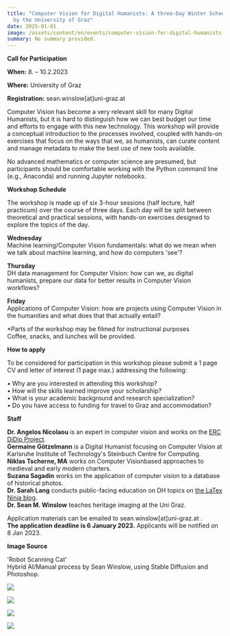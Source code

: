```yaml
---
title: "Computer Vision for Digital Humanists: A three-Day Winter School hosted
  by the University of Graz"
date: 2025-01-01
image: /assets/content/en/events/computer-vision-for-digital-humanists-a-three-day-winter-school-hosted-by-the-university-of-graz/image.png
summary: No summary provided.
---
```


**Call for Participation**

**When:** 8. – 10.2.2023

**Where:** University of Graz

**Registration:** sean.winslow\[at]uni-graz.at

Computer Vision has become a very relevant skill for many Digital Humanists, but it is hard to distinguish how we can best budget our time and efforts to engage with this new technology. This workshop will provide a conceptual introduction to the processes involved, coupled with hands-on exercises that focus on the ways that we, as humanists, can curate content and manage metadata to make the best use of new tools available.

No advanced mathematics or computer science are presumed, but participants should be comfortable working with the Python command line (e.g., Anaconda) and running Jupyter notebooks.

**Workshop Schedule**

The workshop is made up of six 3-hour sessions (half lecture, half practicum) over the course of three days. Each day will be split between theoretical and practical sessions, with hands-on exercises designed to explore the topics of the day.

**Wednesday**\
Machine learning/Computer Vision fundamentals: what do we mean when we talk about machine learning, and how do computers 'see'?

**Thursday**\
DH data management for Computer Vision: how can we, as digital humanists, prepare our data for better results in Computer Vision workflows?

**Friday**\
Applications of Computer Vision: how are projects using Computer Vision in the humanities and what does that that actually entail?

\*Parts of the workshop may be filmed for instructional purposes\
Coffee, snacks, and lunches will be provided.

**How to apply**

To be considered for participation in this workshop please submit a 1 page CV and letter of interest (1 page max.) addressing the following:

• Why are you interested in attending this workshop?\
• How will the skills learned improve your scholarship?\
• What is your academic background and research specialization?\
• Do you have access to funding for travel to Graz and accommodation?

**Staff**

**Dr. Angelos Nicolaou** is an expert in computer vision and works on the [ERC DiDip Project](https://didip.hypotheses.org/).\
**Germaine Götzelmann** is a Digital Humanist focusing on Computer Vision at Karlsruhe Institute of Technology's Steinbuch Centre for Computing.\
**Niklas Tscherne, MA** works on Computer Visionbased approaches to medieval and early modern charters.\
**Suzana Sagadin** works on the application of computer vision to a database of historical photos.\
**Dr. Sarah Lang** conducts public-facing education on DH topics on [the LaTex Ninja blog](https://latex-ninja.com/).\
**Dr. Sean M. Winslow** teaches heritage imaging at the Uni Graz.

Application materials can be emailed to sean.winslow\[at]uni-graz.at .\
**The application deadline is 6 January 2023.** Applicants will be notified on 8 Jan 2023.

**Image Source**

'Robot Scanning Cat'\
Hybrid AI/Manual process by Sean Winslow, using Stable Diffusion and Photoshop.

![](/assets/content/en/events/computer-vision-for-digital-humanists-a-three-day-winter-school-hosted-by-the-university-of-graz/CLARIAH-AT-Logo-transparent-1024x415.png)

![](/assets/content/en/events/computer-vision-for-digital-humanists-a-three-day-winter-school-hosted-by-the-university-of-graz/Bildschirmfoto-2022-12-20-um-12.46.31-1024x435.png)

![](/assets/content/en/events/computer-vision-for-digital-humanists-a-three-day-winter-school-hosted-by-the-university-of-graz/logo_uni_graz_4c_0.png)

![](/assets/content/en/events/computer-vision-for-digital-humanists-a-three-day-winter-school-hosted-by-the-university-of-graz/2018-11-22_ZIM_schwarz_typo3.png)
